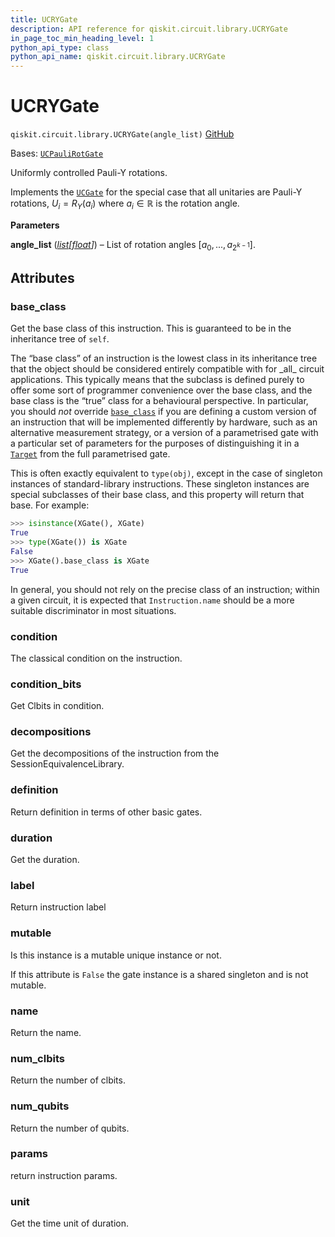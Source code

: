 ```yaml
---
title: UCRYGate
description: API reference for qiskit.circuit.library.UCRYGate
in_page_toc_min_heading_level: 1
python_api_type: class
python_api_name: qiskit.circuit.library.UCRYGate
---
```


# UCRYGate

<span id="qiskit.circuit.library.UCRYGate" />

`qiskit.circuit.library.UCRYGate(angle_list)` [GitHub](https://github.com/qiskit/qiskit/tree/stable/1.0/qiskit/circuit/library/generalized_gates/ucry.py "view source code")

Bases: [`UCPauliRotGate`](qiskit.circuit.library.UCPauliRotGate "qiskit.circuit.library.generalized_gates.uc_pauli_rot.UCPauliRotGate")

Uniformly controlled Pauli-Y rotations.

Implements the [`UCGate`](qiskit.circuit.library.UCGate "qiskit.circuit.library.UCGate") for the special case that all unitaries are Pauli-Y rotations, $U_i = R_Y(a_i)$ where $a_i \in \mathbb{R}$ is the rotation angle.

**Parameters**

**angle\_list** ([*list*](https://docs.python.org/3/library/stdtypes.html#list "(in Python v3.12)")*\[*[*float*](https://docs.python.org/3/library/functions.html#float "(in Python v3.12)")*]*) – List of rotation angles $[a_0, ..., a_{2^{k-1}}]$.

## Attributes

<span id="qiskit.circuit.library.UCRYGate.base_class" />

### base\_class

Get the base class of this instruction. This is guaranteed to be in the inheritance tree of `self`.

The “base class” of an instruction is the lowest class in its inheritance tree that the object should be considered entirely compatible with for \_all\_ circuit applications. This typically means that the subclass is defined purely to offer some sort of programmer convenience over the base class, and the base class is the “true” class for a behavioural perspective. In particular, you should *not* override [`base_class`](#qiskit.circuit.library.UCRYGate.base_class "qiskit.circuit.library.UCRYGate.base_class") if you are defining a custom version of an instruction that will be implemented differently by hardware, such as an alternative measurement strategy, or a version of a parametrised gate with a particular set of parameters for the purposes of distinguishing it in a [`Target`](qiskit.transpiler.Target "qiskit.transpiler.Target") from the full parametrised gate.

This is often exactly equivalent to `type(obj)`, except in the case of singleton instances of standard-library instructions. These singleton instances are special subclasses of their base class, and this property will return that base. For example:

```python
>>> isinstance(XGate(), XGate)
True
>>> type(XGate()) is XGate
False
>>> XGate().base_class is XGate
True
```

In general, you should not rely on the precise class of an instruction; within a given circuit, it is expected that `Instruction.name` should be a more suitable discriminator in most situations.

<span id="qiskit.circuit.library.UCRYGate.condition" />

### condition

The classical condition on the instruction.

<span id="qiskit.circuit.library.UCRYGate.condition_bits" />

### condition\_bits

Get Clbits in condition.

<span id="qiskit.circuit.library.UCRYGate.decompositions" />

### decompositions

Get the decompositions of the instruction from the SessionEquivalenceLibrary.

<span id="qiskit.circuit.library.UCRYGate.definition" />

### definition

Return definition in terms of other basic gates.

<span id="qiskit.circuit.library.UCRYGate.duration" />

### duration

Get the duration.

<span id="qiskit.circuit.library.UCRYGate.label" />

### label

Return instruction label

<span id="qiskit.circuit.library.UCRYGate.mutable" />

### mutable

Is this instance is a mutable unique instance or not.

If this attribute is `False` the gate instance is a shared singleton and is not mutable.

<span id="qiskit.circuit.library.UCRYGate.name" />

### name

Return the name.

<span id="qiskit.circuit.library.UCRYGate.num_clbits" />

### num\_clbits

Return the number of clbits.

<span id="qiskit.circuit.library.UCRYGate.num_qubits" />

### num\_qubits

Return the number of qubits.

<span id="qiskit.circuit.library.UCRYGate.params" />

### params

return instruction params.

<span id="qiskit.circuit.library.UCRYGate.unit" />

### unit

Get the time unit of duration.

